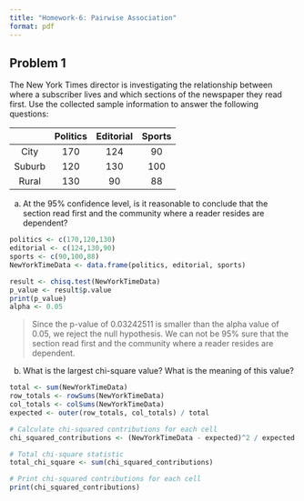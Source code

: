 ```yaml
---
title: "Homework-6: Pairwise Association"
format: pdf
---
```


## Problem 1

The New York Times director is investigating the relationship between where a subscriber lives and which sections of the newspaper they read first. Use the collected sample information to answer the following questions:

|          | Politics  | Editorial | Sports |
|:--------:|:---------:|:---------:|:------:|
| City     | 170       | 124       | 90     |
| Suburb   | 120       | 130       | 100    |
| Rural    | 130       | 90        | 88     |

a. At the 95% confidence level, is it reasonable to conclude that the section read first and the community where a reader resides are dependent?

```r

politics <- c(170,120,130)
editorial <- c(124,130,90)
sports <- c(90,100,88)
NewYorkTimeData <- data.frame(politics, editorial, sports)

result <- chisq.test(NewYorkTimeData)
p_value <- result$p.value
print(p_value)
alpha <- 0.05

```
> Since the p-value of 0.03242511 is smaller than the alpha value of 0.05, we reject the null hypothesis. We can not be 95% sure that the section read first and the community where a reader resides are dependent.

b. What is the largest chi-square value? What is the meaning of this value?

```r

total <- sum(NewYorkTimeData)
row_totals <- rowSums(NewYorkTimeData)
col_totals <- colSums(NewYorkTimeData)
expected <- outer(row_totals, col_totals) / total

# Calculate chi-squared contributions for each cell
chi_squared_contributions <- (NewYorkTimeData - expected)^2 / expected

# Total chi-square statistic
total_chi_square <- sum(chi_squared_contributions)

# Print chi-squared contributions for each cell
print(chi_squared_contributions)
```